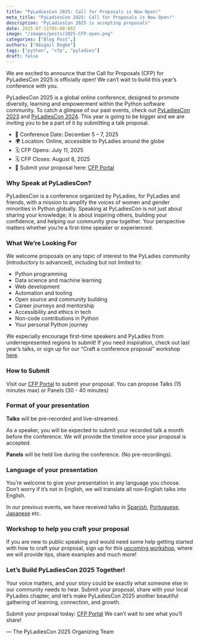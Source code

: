 ```yaml
---
title: "PyLadiesCon 2025: Call for Proposals is Now Open!"
meta_title: "PyLadiesCon 2025: Call for Proposals is Now Open!"
description: "PyLadiesCon 2025 is accepting proposals"
date: 2025-07-11T05:00:00Z
image: "/images/posts/2025-CFP-open.png"
categories: ["Blog Post",]
authors: ["Abigail Dogbe"]
tags: ["python", "cfp", "pyladies"]
draft: false
---
```


We are excited to announce that the Call for Proposals (CFP) for PyLadiesCon 2025 is officially open! 
We can’t wait to build this year’s conference with you.

PyLadiesCon 2025 is a global online conference, designed to promote diversity, learning and empowerment within the Python software community. To catch a 
glimpse of our past events, check out [PyLadiesCon 2023](https://2023.conference.pyladies.com/) and [PyLadiesCon 2024](https://2024.conference.pyladies.com/).
This year is going to be bigger and we are inviting you to be a part of it by submitting a talk proposal.

- 📅 Conference Date: December 5 – 7, 2025
- 🌍 Location: Online, accessible to PyLadies around the globe
- 🗓️ CFP Opens: July 11, 2025
- 🗓️ CFP Closes: August 8, 2025
- 🔗 Submit your proposal here: [CFP Portal](https://pretalx.com/pyladiescon-2025/cfp)

### Why Speak at PyLadiesCon?
PyLadiesCon is a conference organized by PyLadies, for PyLadies and friends, with a mission to amplify the voices of women and gender minorities in Python globally.
Speaking at PyLadiesCon is not just about sharing your knowledge; it is about inspiring others, building your confidence, and helping our community grow together. Your perspective matters whether you’re a first-time speaker or experienced.

### What We’re Looking For
We welcome proposals on any topic of interest to the PyLadies community (introductory to advanced), including but not limited to:
- Python programming
- Data science and machine learning
- Web development
- Automation and tooling
- Open source and community building
- Career journeys and mentorship
- Accessibility and ethics in tech
- Non-code contributions in Python
- Your personal Python journey


We especially encourage first-time speakers and PyLadies from underrepresented regions to submit!
If you need inspiration, check out last year’s talks, or sign up for our “Craft a conference proposal” workshop [here](https://lu.ma/nkkeq1lz).

### How to Submit
Visit our [CFP Portal](https://pretalx.com/pyladiescon-2025/cfp) to submit your proposal. 
You can propose Talks (15 minutes max) or Panels (30 - 40 minutes)

### Format of your presentation

**Talks** will be pre-recorded and live-streamed.

As a speaker, you will be expected to submit your recorded talk a month before the conference. We will provide the timeline once your proposal is accepted.

**Panels** will be held live during the conference. (No pre-recordings).

### Language of your presentation

You’re welcome to give your presentation in any language you choose. Don’t worry if it’s not in English, we will translate all non-English talks into English.

In our previous events, we have received talks in [Spanish](https://pretalx.com/pyladiescon-2024/talk/CTPKVD/), [Portuguese](https://pretalx.com/pyladiescon-2024/talk/K9738A/), [Japanese](https://pretalx.com/pyladiescon-2024/talk/SAHJRU/) etc.

### Workshop to help you craft your proposal

If you are new to public speaking and would need some help getting started with how to craft your proposal, sign up for this [upcoming workshop](https://lu.ma/nkkeq1lz), where we will provide tips, share examples and much more!

### Let’s Build PyLadiesCon 2025 Together!
Your voice matters, and your story could be exactly what someone else in our community needs to hear.
Submit your proposal, share with your local PyLadies chapter, and let’s make PyLadiesCon 2025 another beautiful gathering of learning, connection, and growth.

Submit your proposal today: [CFP Portal](https://pretalx.com/pyladiescon-2025/cfp)
We can’t wait to see what you’ll share!

— The PyLadiesCon 2025 Organizing Team

